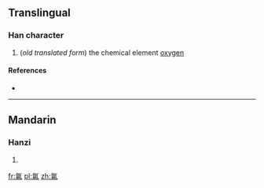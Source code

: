 ==Translingual==

===Han character===
{{Han char|rn=84|rad=气|as=09|sn=13|four=|canj=人弓日一竹 (ONAMH)}}

#(''old translated form'') the chemical element [[oxygen]]

====References====
* {{Han ref|kx=0600.021|dkj=17074|hdz=32013.080|uh=6C31|ud=27697}}

----

==Mandarin==

===Hanzi===
{{cmn-hanzi|pin=[[niào]] ([[niao4]]), [[qiú]] ([[qiu2]]), [[yǎng]] ([[yang3]])|wg=niao<sup>4</sup>, ch'iu<sup>2</sup>, yang<sup>3</sup>}}

# {{defn|lang=cmn|sort=气09}}

[[fr:氱]]
[[pl:氱]]
[[zh:氱]]